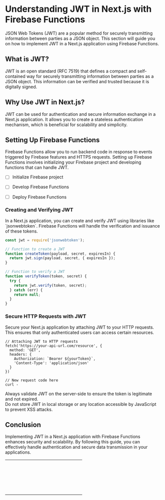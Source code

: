 # Understanding JWT in Next.js with Firebase Functions

JSON Web Tokens (JWT) are a popular method for securely transmitting information between parties as a JSON object. This section will guide you on how to implement JWT in a Next.js application using Firebase Functions.

## What is JWT?

JWT is an open standard (RFC 7519) that defines a compact and self-contained way for securely transmitting information between parties as a JSON object. This information can be verified and trusted because it is digitally signed.

## Why Use JWT in Next.js?

JWT can be used for authentication and secure information exchange in a Next.js application. It allows you to create a stateless authentication mechanism, which is beneficial for scalability and simplicity.

## Setting Up Firebase Functions

Firebase Functions allow you to run backend code in response to events triggered by Firebase features and HTTPS requests. Setting up Firebase Functions involves initializing your Firebase project and developing functions that can handle JWT.

- [ ] Initialize Firebase project

- [ ] Develop Firebase Functions

- [ ] Deploy Firebase Functions

### Creating and Verifying JWT

In a Next.js application, you can create and verify JWT using libraries like \`jsonwebtoken\`. Firebase Functions will handle the verification and issuance of these tokens.

```javascript
const jwt = require('jsonwebtoken');

// Function to create a JWT
function createToken(payload, secret, expiresIn) {
  return jwt.sign(payload, secret, { expiresIn });
}

// Function to verify a JWT
function verifyToken(token, secret) {
  try {
    return jwt.verify(token, secret);
  } catch (err) {
    return null;
  }
}
```

### Secure HTTP Requests with JWT

Secure your Next.js application by attaching JWT to your HTTP requests. This ensures that only authenticated users can access certain resources.

<div stream-node-id="kiiQvAQQZqJs_node_15" activeindex="0" tabs="nextjs,curl" data-type="custom-request" class="custom-request">
<div tabindex="0" data-type="request-content" class="request-content"><pre stream-node-id="kiiQvAQQZqJs_node_15"><code class="language-javascript">// Attaching JWT to HTTP requests
fetch('https://your-api-url.com/resource', {
  method: 'GET',
  headers: {
    Authorization: `Bearer ${yourToken}`,
    'Content-Type': 'application/json'
  }
})</code></pre></div><div tabindex="1" data-type="request-content" class="request-content"><pre><code class="language-javascript">// New request code here
curl - </code></pre></div>
</div>

<div stream-node-id="kiiQvAQQZqJs_node_16" data-type="callout-idea">
Always validate JWT on the server-side to ensure the token is legitimate and not expired.
</div>

<div stream-node-id="kiiQvAQQZqJs_node_17" data-type="callout-warning">
Do not store JWT in local storage or any location accessible by JavaScript to prevent XSS attacks.
</div>

## Conclusion

Implementing JWT in a Next.js application with Firebase Functions enhances security and scalability. By following this guide, you can effectively handle authentication and secure data transmission in your applications.

<div data-type="table-wrapper" class="table-wrapper-container">
<table style="min-width: 250px"><colgroup><col style="min-width: 50px"><col style="min-width: 50px"><col style="min-width: 50px"><col style="min-width: 50px"><col style="min-width: 50px"></colgroup><tbody><tr><th colspan="1" rowspan="1"><p></p></th><th colspan="1" rowspan="1"><p></p></th><th colspan="1" rowspan="1"><p></p></th><th colspan="1" rowspan="1"><p></p></th><th colspan="1" rowspan="1"><p></p></th></tr><tr><td colspan="1" rowspan="1"><p></p></td><td colspan="1" rowspan="1"><p></p></td><td colspan="1" rowspan="1"><p></p></td><td colspan="1" rowspan="1"><p></p></td><td colspan="1" rowspan="1"><p></p></td></tr><tr><td colspan="1" rowspan="1"><p></p></td><td colspan="1" rowspan="1"><p></p></td><td colspan="1" rowspan="1"><p></p></td><td colspan="1" rowspan="1"><p></p></td><td colspan="1" rowspan="1"><p></p></td></tr><tr><td colspan="1" rowspan="1"><p></p></td><td colspan="1" rowspan="1"><p></p></td><td colspan="1" rowspan="1"><p></p></td><td colspan="1" rowspan="1"><p></p></td><td colspan="1" rowspan="1"><p></p></td></tr><tr><td colspan="1" rowspan="1"><p></p></td><td colspan="1" rowspan="1"><p></p></td><td colspan="1" rowspan="1"><p></p></td><td colspan="1" rowspan="1"><p></p></td><td colspan="1" rowspan="1"><p></p></td></tr></tbody></table>
</div>